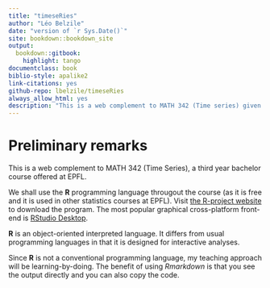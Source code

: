 ```yaml
--- 
title: "timeseRies"
author: "Léo Belzile"
date: "version of `r Sys.Date()`"
site: bookdown::bookdown_site
output:
  bookdown::gitbook:
    highlight: tango
documentclass: book
biblio-style: apalike2
link-citations: yes
github-repo: lbelzile/timeseRies
always_allow_html: yes
description: "This is a web complement to MATH 342 (Time series) given at EPFL."
---
```


# Preliminary remarks {-}

This is a web complement to MATH 342 (Time Series), a third year bachelor course offered at EPFL.


We shall use the **R** programming language througout the course (as it is free and it is used in other statistics courses at EPFL). Visit [the R-project website](https://cran.r-project.org/) to download the program. The most popular graphical cross-platform front-end is [RStudio Desktop](https://www.rstudio.com/products/rstudio/download/).

**R** is an object-oriented interpreted language. It differs from usual programming languages in that it is designed for interactive analyses. 


Since **R** is not a conventional programming language, my teaching approach will be learning-by-doing. The benefit of using *Rmarkdown* is that you see the output directly and you can also copy the code.